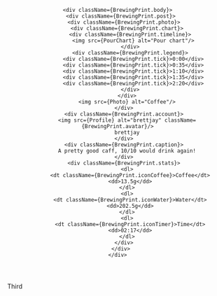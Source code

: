 


<Metatags
  title="Brewing print | May 16 | CSS Grid a day"
  description="An example of using CSS grid every day, from May 1–31st, 2019."
  thumbnail="https://cssgrid31.brett.cool/opengraph/may-16.png"
  url="https://cssgrid31.brett.cool"
  pathname="/may-16"
/>

<div className={BrewingPrint.canvas}>
  <div className={Menu.container}>
    <Header active={'profile'} />
  
    <div className={BrewingPrint.body}>
      <div className={BrewingPrint.post}>
        <div className={BrewingPrint.photo}>
          <div className={BrewingPrint.chart}>
            <div className={BrewingPrint.timeline}>
              <img src={PourChart} alt="Pour chart"/>
            </div>
            <div className={BrewingPrint.legend}>
              <div className={BrewingPrint.tick}>0:00</div>
              <div className={BrewingPrint.tick}>0:35</div>
              <div className={BrewingPrint.tick}>1:10</div>
              <div className={BrewingPrint.tick}>1:35</div>
              <div className={BrewingPrint.tick}>2:20</div>
            </div>
          </div>
          <img src={Photo} alt="Coffee"/>
        </div>
        <div className={BrewingPrint.account}>
          <img src={Profile} alt="brettjay" className={BrewingPrint.avatar}/>
          brettjay
        </div>
        <div className={BrewingPrint.caption}>
          A pretty good caff, 10/10 would drink again!
        </div>
        <div className={BrewingPrint.stats}>
          <dl>
            <dt className={BrewingPrint.iconCoffee}>Coffee</dt>
            <dd>13.5g</dd>
          </dl>
          <dl>
            <dt className={BrewingPrint.iconWater}>Water</dt>
            <dd>202.5g</dd>
          </dl>
          <dl>
            <dt className={BrewingPrint.iconTimer}>Time</dt>
            <dd>02:17</dd>
          </dl>
        </div>
      </div>
    </div>
  </div>
</div>

<Footer date={15} prev={true}>

Third
</Footer>
